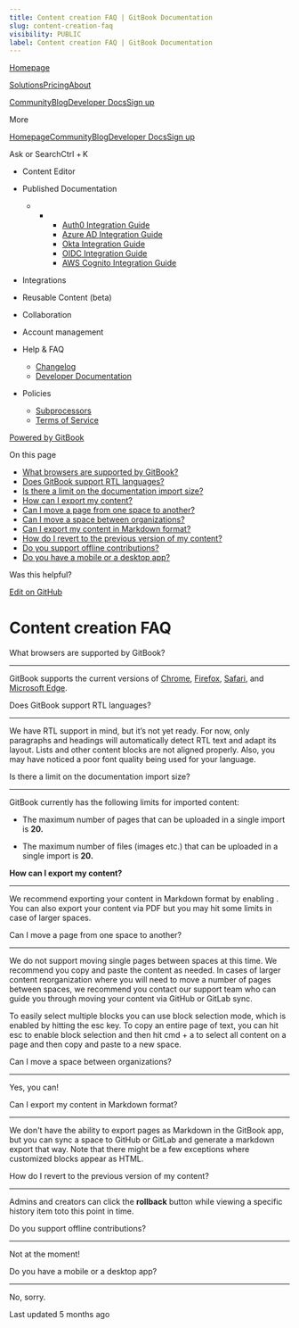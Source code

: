 ```yaml
---
title: Content creation FAQ | GitBook Documentation
slug: content-creation-faq
visibility: PUBLIC
label: Content creation FAQ | GitBook Documentation
---
```

[Homepage](https://www.gitbook.com/)

[Solutions](https://www.gitbook.com/solutions/public-docs)[Pricing](https://www.gitbook.com/pricing)[About](https://www.gitbook.com/about)

[Community](https://github.com/GitbookIO/community)[Blog](https://www.gitbook.com/blog)[Developer Docs](https://developer.gitbook.com/)[Sign up](https://gitbook.com/join)

More

[Homepage](https://www.gitbook.com/)[Community](https://github.com/GitbookIO/community)[Blog](https://www.gitbook.com/blog)[Developer Docs](https://developer.gitbook.com/)[Sign up](https://gitbook.com/join)

Ask or SearchCtrl + K

*   Content Editor
    
*   Published Documentation
    
    *   *   *   [Auth0 Integration Guide](https://developer.gitbook.com/visitor-authentication/guides/integrations/how-to-use-auth0-integration-for-visitor-authentication)
            *   [Azure AD Integration Guide](https://developer.gitbook.com/visitor-authentication/guides/integrations/how-to-use-azure-ad-integration-for-visitor-authentication)
            *   [Okta Integration Guide](https://developer.gitbook.com/visitor-authentication/guides/integrations/how-to-use-okta-integration-for-visitor-authentication)
            *   [OIDC Integration Guide](https://developer.gitbook.com/visitor-authentication/guides/integrations/how-to-use-the-oidc-integration-for-visitor-authentication)
            *   [AWS Cognito Integration Guide](https://developer.gitbook.com/visitor-authentication/guides/integrations/how-to-use-the-aws-cognito-integration-for-visitor-authentication)
            
        
    
*   Integrations
    
*   Reusable Content (beta)
    
*   Collaboration
    
*   Account management
    
*   Help & FAQ
    
    *   [Changelog](https://changelog.gitbook.com/)
    *   [Developer Documentation](https://developer.gitbook.com/)
*   Policies
    
    *   [Subprocessors](https://policies.gitbook.com/security/subprocessors)
    *   [Terms of Service](https://policies.gitbook.com/terms)

[Powered by GitBook](https://www.gitbook.com/?utm_source=content&utm_medium=trademark&utm_campaign=NkEGS7hzeqa35sMXQZ4X)

On this page

*   [What browsers are supported by GitBook?](#what-browsers-are-supported-by-gitbook)
*   [Does GitBook support RTL languages?](#does-gitbook-support-rtl-languages)
*   [Is there a limit on the documentation import size?](#is-there-a-limit-on-the-documentation-import-size)
*   [How can I export my content?](#how-can-i-export-my-content)
*   [Can I move a page from one space to another?](#can-i-move-a-page-from-one-space-to-another)
*   [Can I move a space between organizations?](#can-i-move-a-space-between-organizations)
*   [Can I export my content in Markdown format?](#can-i-export-my-content-in-markdown-format)
*   [How do I revert to the previous version of my content?](#how-do-i-revert-to-the-previous-version-of-my-content)
*   [Do you support offline contributions?](#do-you-support-offline-contributions)
*   [Do you have a mobile or a desktop app?](#do-you-have-a-mobile-or-a-desktop-app)

Was this helpful?

[Edit on GitHub](https://github.com/GitbookIO/public-docs/blob/main/help-and-faq/faq/content-creation-faq.md)

Content creation FAQ
====================

[](#what-browsers-are-supported-by-gitbook)

What browsers are supported by GitBook?


----------------------------------------------------------------------------------------

GitBook supports the current versions of [Chrome](https://www.google.com/chrome/), [Firefox](http://www.mozilla.org/firefox/), [Safari](http://www.apple.com/safari/), and [Microsoft Edge](https://www.microsoft.com/en-us/windows/microsoft-edge).

[](#does-gitbook-support-rtl-languages)

Does GitBook support RTL languages?


--------------------------------------------------------------------------------

We have RTL support in mind, but it’s not yet ready. For now, only paragraphs and headings will automatically detect RTL text and adapt its layout. Lists and other content blocks are not aligned properly. Also, you may have noticed a poor font quality being used for your language.

[](#is-there-a-limit-on-the-documentation-import-size)

Is there a limit on the documentation import size?


--------------------------------------------------------------------------------------------------------------

GitBook currently has the following limits for imported content:

*   The maximum number of pages that can be uploaded in a single import is **20.**
    
*   The maximum number of files (images etc.) that can be uploaded in a single import is **20.**
    

[](#how-can-i-export-my-content)

**How can I export my content?**


----------------------------------------------------------------------

We recommend exporting your content in Markdown format by enabling . You can also export your content via PDF but you may hit some limits in case of larger spaces.

[](#can-i-move-a-page-from-one-space-to-another)

Can I move a page from one space to another?


--------------------------------------------------------------------------------------------------

We do not support moving single pages between spaces at this time. We recommend you copy and paste the content as needed. In cases of larger content reorganization where you will need to move a number of pages between spaces, we recommend you contact our support team who can guide you through moving your content via GitHub or GitLab sync.

To easily select multiple blocks you can use block selection mode, which is enabled by hitting the esc key. To copy an entire page of text, you can hit esc to enable block selection and then hit cmd + a to select all content on a page and then copy and paste to a new space.

[](#can-i-move-a-space-between-organizations)

Can I move a space between organizations?


--------------------------------------------------------------------------------------------

Yes, you can!

[](#can-i-export-my-content-in-markdown-format)

Can I export my content in Markdown format?


------------------------------------------------------------------------------------------------

We don't have the ability to export pages as Markdown in the GitBook app, but you can sync a space to GitHub or GitLab and generate a markdown export that way. Note that there might be a few exceptions where customized blocks appear as HTML.

[](#how-do-i-revert-to-the-previous-version-of-my-content)

How do I revert to the previous version of my content?


----------------------------------------------------------------------------------------------------------------------

Admins and creators can click the **rollback** button while viewing a specific history item toto this point in time.

[](#do-you-support-offline-contributions)

Do you support offline contributions?


------------------------------------------------------------------------------------

Not at the moment!

[](#do-you-have-a-mobile-or-a-desktop-app)

Do you have a mobile or a desktop app?


--------------------------------------------------------------------------------------

No, sorry.

Last updated 5 months ago
